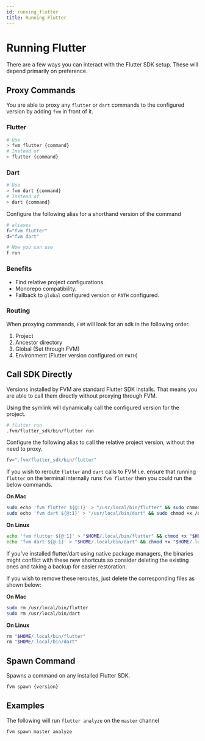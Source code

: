 ```yaml
---
id: running_flutter
title: Running Flutter
---
```



# Running Flutter

There are a few ways you can interact with the Flutter SDK setup. These will depend primarily on preference.

## Proxy Commands

You are able to proxy any `flutter` or `dart` commands to the configured version by adding `fvm` in front of it.

### Flutter

```bash
# Use
> fvm flutter {command}
# Instead of
> flutter {command}
```

### Dart

```bash
# Use
> fvm dart {command}
# Instead of
> dart {command}
```

<Callout type="info">

Configure the following alias for a shorthand version of the command

```bash
# aliases
f="fvm flutter"
d="fvm dart"

# Now you can use
f run
```

</Callout>

### Benefits

- Find relative project configurations.
- Monorepo compatibility.
- Fallback to `global` configured version or `PATH` configured.

### Routing

When proxying commands, `FVM` will look for an sdk in the following order.

1. Project
2. Ancestor directory
3. Global (Set through FVM)
4. Environment (Flutter version configured on `PATH`)

## Call SDK Directly

Versions installed by FVM are standard Flutter SDK installs. That means you are able to call them directly without proxying through FVM.

Using the symlink will dynamically call the configured version for the project.

```bash
# flutter run
.fvm/flutter_sdk/bin/flutter run
```

<Callout type="info">

Configure the following alias to call the relative project version, without the need to proxy.

```bash
fv=".fvm/flutter_sdk/bin/flutter"
```

</Callout>

<Callout type="info">

If you wish to reroute `flutter` and `dart` calls to FVM i.e. ensure that running `flutter` on the terminal internally runs `fvm flutter` then you could run the below commands.

**On Mac**

```bash
sudo echo 'fvm flutter ${@:1}' > "/usr/local/bin/flutter" && sudo chmod +x /usr/local/bin/flutter
sudo echo 'fvm dart ${@:1}' > "/usr/local/bin/dart" && sudo chmod +x /usr/local/bin/dart
```

**On Linux**

```bash
echo 'fvm flutter ${@:1}' > "$HOME/.local/bin/flutter" && chmod +x "$HOME/.local/bin/flutter"
echo 'fvm dart ${@:1}' > "$HOME/.local/bin/dart" && chmod +x "$HOME/.local/bin/dart"
```
If you've installed flutter/dart using native package managers, the binaries might conflict with these new shortcuts so consider deleting the existing ones and taking a backup for easier restoration.

If you wish to remove these reroutes, just delete the corresponding files as shown below:

**On Mac**
```bash
sudo rm /usr/local/bin/flutter
sudo rm /usr/local/bin/dart
```

**On Linux**
```bash
rm "$HOME/.local/bin/flutter"
rm "$HOME/.local/bin/dart"
```
</Callout>

## Spawn Command

Spawns a command on any installed Flutter SDK.

```bash
fvm spawn {version}
```

## Examples

The following will run `flutter analyze` on the `master` channel

```bash
fvm spawn master analyze
```
